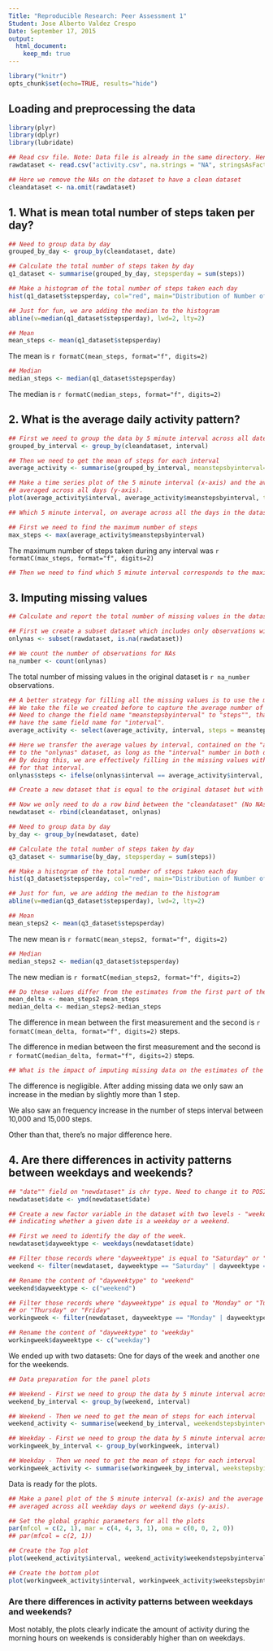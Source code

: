 ```yaml
---
Title: "Reproducible Research: Peer Assessment 1"
Student: Jose Alberto Valdez Crespo
Date: September 17, 2015
output: 
  html_document:
    keep_md: true
---
```


```r
library("knitr")
opts_chunk$set(echo=TRUE, results="hide")
```


## Loading and preprocessing the data
```r
library(plyr)
library(dplyr)
library(lubridate)
```

```r
## Read csv file. Note: Data file is already in the same directory. Hence, no need to define path.
rawdataset <- read.csv("activity.csv", na.strings = "NA", stringsAsFactors = FALSE)

## Here we remove the NAs on the dataset to have a clean dataset
cleandataset <- na.omit(rawdataset)
```


## 1. What is mean total number of steps taken per day?
```r
## Need to group data by day
grouped_by_day <- group_by(cleandataset, date)

## Calculate the total number of steps taken by day
q1_dataset <- summarise(grouped_by_day, stepsperday = sum(steps))

## Make a histogram of the total number of steps taken each day
hist(q1_dataset$stepsperday, col="red", main="Distribution of Number of Steps Taken by Day", xlab = "Number of Steps", ylab = "Frequency", ylim = c(0,30))

## Just for fun, we are adding the median to the histogram
abline(v=median(q1_dataset$stepsperday), lwd=2, lty=2)
```

```r
## Mean
mean_steps <- mean(q1_dataset$stepsperday)
```
The mean is `r formatC(mean_steps, format="f", digits=2)`

```r
## Median
median_steps <- median(q1_dataset$stepsperday)
```

The median is `r formatC(median_steps, format="f", digits=2)`

## 2. What is the average daily activity pattern?
```r
## First we need to group the data by 5 minute interval across all dates
grouped_by_interval <- group_by(cleandataset, interval)

## Then we need to get the mean of steps for each interval
average_activity <- summarise(grouped_by_interval, meanstepsbyinterval=mean(steps))

## Make a time series plot of the 5 minute interval (x-axis) and the average number of steps taken,
## averaged across all days (y-axis).
plot(average_activity$interval, average_activity$meanstepsbyinterval, type = "l", col="red", xlab = "5 Minute Intervals", ylab = "Average Number of Steps", xlim= c(0, 2500), ylim=c(0,210), main = "Average Daily Activity Pattern")
```

```r
## Which 5 minute interval, on average across all the days in the dataset, contains the maximum number of steps?

## First we need to find the maximum number of steps
max_steps <- max(average_activity$meanstepsbyinterval)
```
The maximum number of steps taken during any interval was `r formatC(max_steps, format="f", digits=2)`

```r
## Then we need to find which 5 minute interval corresponds to the maximum number of steps

```


## 3. Imputing missing values
```r
## Calculate and report the total number of missing values in the dataset

## First we create a subset dataset which includes only observations with NAs values
onlynas <- subset(rawdataset, is.na(rawdataset))

## We count the number of observations for NAs
na_number <- count(onlynas)
```
The total number of missing values in the original dataset is `r na_number` observations.

```r
## A better strategy for filling all the missing values is to use the mean of the 5 minute interval
## We take the file we created before to capture the average number of steps by interval.
## Need to change the field name "meanstepsbyinterval" to "steps"", that way both datasets will 
## have the same field name for "interval".
average_activity <- select(average_activity, interval, steps = meanstepsbyinterval)

## Here we transfer the average values by interval, contained on the "average_activity" dataset
## to the "onlynas" dataset, as long as the "interval" number in both datasets matches.
## By doing this, we are effectively filling in the missing values with the mean across all dates
## for that interval.
onlynas$steps <- ifelse(onlynas$interval == average_activity$interval, average_activity$steps)

## Create a new dataset that is equal to the original dataset but with the missing data filled.

## Now we only need to do a row bind between the "cleandataset" (No NAs), with this updated dataset
newdataset <- rbind(cleandataset, onlynas)

## Need to group data by day
by_day <- group_by(newdataset, date)

## Calculate the total number of steps taken by day
q3_dataset <- summarise(by_day, stepsperday = sum(steps))
```

```r
## Make a histogram of the total number of steps taken each day
hist(q3_dataset$stepsperday, col="red", main="Distribution of Number of Steps Taken by Day", xlab = "Number of Steps", ylab = "Frequency", ylim = c(0,40))

## Just for fun, we are adding the median to the histogram
abline(v=median(q3_dataset$stepsperday), lwd=2, lty=2)
```

```r
## Mean
mean_steps2 <- mean(q3_dataset$stepsperday)
```
The new mean is `r formatC(mean_steps2, format="f", digits=2)`

```r
## Median
median_steps2 <- median(q3_dataset$stepsperday)
```
The new median is `r formatC(median_steps2, format="f", digits=2)`

```r
## Do these values differ from the estimates from the first part of the assignment?
mean_delta <- mean_steps2-mean_steps
median_delta <- median_steps2-median_steps
```
The difference in mean between the first measurement and the second is `r formatC(mean_delta, format="f", digits=2)` steps.

The difference in median between the first measurement and the second is `r formatC(median_delta, format="f", digits=2)` steps.

```r
## What is the impact of imputing missing data on the estimates of the total daily number of steps?
```
The difference is negligible. After adding missing data we only saw an increase in the median by slightly more than 1 step. 

We also saw an frequency increase in the number of steps interval between 10,000 and 15,000 steps. 

Other than that, there's no major difference here.

## 4. Are there differences in activity patterns between weekdays and weekends?
```r
## "date"" field on "newdataset" is chr type. Need to change it to POSIXct type
newdataset$date <- ymd(newdataset$date)

## Create a new factor variable in the dataset with two levels - "weekday" and "weekend",
## indicating whether a given date is a weekday or a weekend.

## First we need to identify the day of the week.
newdataset$dayweektype <- weekdays(newdataset$date)

## Filter those records where "dayweektype" is equal to "Saturday" or "Sunday"
weekend <- filter(newdataset, dayweektype == "Saturday" | dayweektype == "Sunday")

## Rename the content of "dayweektype" to "weekend"
weekend$dayweektype <- c("weekend")

## Filter those records where "dayweektype" is equal to "Monday" or "Tuesday" or "Wednesday" 
## or "Thursday" or "Friday"
workingweek <- filter(newdataset, dayweektype == "Monday" | dayweektype == "Tuesday" | dayweektype == "Wednesday" | dayweektype == "Thursday" | dayweektype == "Friday")

## Rename the content of "dayweektype" to "weekday"
workingweek$dayweektype <- c("weekday")
```
We ended up with two datasets: One for days of the week and another one for the weekends.

```r
## Data preparation for the panel plots

## Weekend - First we need to group the data by 5 minute interval across all dates
weekend_by_interval <- group_by(weekend, interval)

## Weekend - Then we need to get the mean of steps for each interval
weekend_activity <- summarise(weekend_by_interval, weekendstepsbyinterval=mean(steps))

## Weekday - First we need to group the data by 5 minute interval across all dates
workingweek_by_interval <- group_by(workingweek, interval)

## Weekday - Then we need to get the mean of steps for each interval
workingweek_activity <- summarise(workingweek_by_interval, weekstepsbyinterval=mean(steps))
```
Data is ready for the plots.

```r
## Make a panel plot of the 5 minute interval (x-axis) and the average number of steps taken,
## averaged across all weekday days or weekend days (y-axis).

## Set the global graphic parameters for all the plots
par(mfcol = c(2, 1), mar = c(4, 4, 3, 1), oma = c(0, 0, 2, 0))
## par(mfcol = c(2, 1))

## Create the Top plot
plot(weekend_activity$interval, weekend_activity$weekendstepsbyinterval, type = "l", col="red", xlab = "Intervals", ylab = "Number of Steps", xlim= c(0, 2500), ylim=c(0,250), main = "Weekend")

## Create the bottom plot
plot(workingweek_activity$interval, workingweek_activity$weekstepsbyinterval, type = "l", col="red", xlab = "Intervals", ylab = "Number of Steps", xlim= c(0, 2500), ylim=c(0,250), main = "Weekday")
```

### Are there differences in activity patterns between weekdays and weekends?
Most notably, the plots clearly indicate the amount of activity during the morning hours on weekends is considerably higher than on weekdays.
